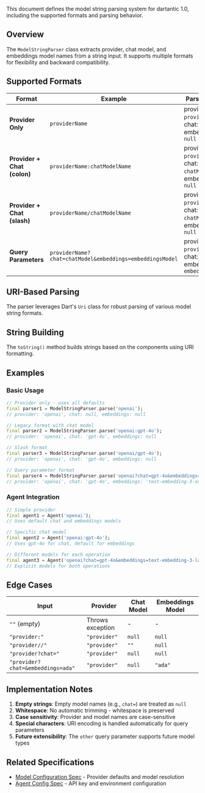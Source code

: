 This document defines the model string parsing system for dartantic 1.0, including the supported formats and parsing behavior.

## Overview

The `ModelStringParser` class extracts provider, chat model, and embeddings model names from a string input. It supports multiple formats for flexibility and backward compatibility.

## Supported Formats

| Format | Example | Parsed Output |
|--------|---------|---------------|
| **Provider Only** | `providerName` | provider: `providerName`, chat: `null`, embeddings: `null` |
| **Provider + Chat (colon)** | `providerName:chatModelName` | provider: `providerName`, chat: `chatModelName`, embeddings: `null` |
| **Provider + Chat (slash)** | `providerName/chatModelName` | provider: `providerName`, chat: `chatModelName`, embeddings: `null` |
| **Query Parameters** | `providerName?chat=chatModel&embeddings=embeddingsModel` | provider: `providerName`, chat: `chatModel`, embeddings: `embeddingsModel` |

## URI-Based Parsing

The parser leverages Dart's `Uri` class for robust parsing of various model string formats.

## String Building

The `toString()` method builds strings based on the components using URI formatting.

## Examples

### Basic Usage

```dart
// Provider only - uses all defaults
final parser1 = ModelStringParser.parse('openai');
// provider: 'openai', chat: null, embeddings: null

// Legacy format with chat model
final parser2 = ModelStringParser.parse('openai:gpt-4o');
// provider: 'openai', chat: 'gpt-4o', embeddings: null

// Slash format
final parser3 = ModelStringParser.parse('openai/gpt-4o');
// provider: 'openai', chat: 'gpt-4o', embeddings: null

// Query parameter format
final parser4 = ModelStringParser.parse('openai?chat=gpt-4o&embeddings=text-embedding-3-small');
// provider: 'openai', chat: 'gpt-4o', embeddings: 'text-embedding-3-small'
```

### Agent Integration

```dart
// Simple provider
final agent1 = Agent('openai');
// Uses default chat and embeddings models

// Specific chat model
final agent2 = Agent('openai:gpt-4o');
// Uses gpt-4o for chat, default for embeddings

// Different models for each operation
final agent3 = Agent('openai?chat=gpt-4o&embeddings=text-embedding-3-large');
// Explicit models for both operations
```

## Edge Cases

| Input | Provider | Chat Model | Embeddings Model |
|-------|----------|------------|------------------|
| `""` (empty) | Throws exception | - | - |
| `"provider:"` | `"provider"` | `null` | `null` |
| `"provider//"` | `"provider"` | `""` | `null` |
| `"provider?chat="` | `"provider"` | `null` | `null` |
| `"provider?chat=&embeddings=ada"` | `"provider"` | `null` | `"ada"` |

## Implementation Notes

1. **Empty strings**: Empty model names (e.g., `chat=`) are treated as `null`
2. **Whitespace**: No automatic trimming - whitespace is preserved
3. **Case sensitivity**: Provider and model names are case-sensitive
4. **Special characters**: URI encoding is handled automatically for query parameters
5. **Future extensibility**: The `other` query parameter supports future model types

## Related Specifications

- [Model Configuration Spec](/specs/model-configuration-spec) - Provider defaults and model resolution
- [Agent Config Spec](/specs/agent-config-spec) - API key and environment configuration
